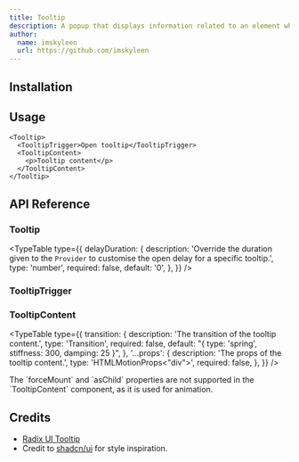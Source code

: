 ```yaml
---
title: Tooltip
description: A popup that displays information related to an element when the element receives keyboard focus or the mouse hovers over it.
author:
  name: imskyleen
  url: https://github.com/imskyleen
---
```


<ComponentPreview name="demo-components-radix-tooltip" />

## Installation

<ComponentInstallation name="components-radix-tooltip" />

## Usage

```tsx
<Tooltip>
  <TooltipTrigger>Open tooltip</TooltipTrigger>
  <TooltipContent>
    <p>Tooltip content</p>
  </TooltipContent>
</Tooltip>
```

## API Reference

### Tooltip

<div className="flex flex-col gap-2">
<ExternalLink
  href="https://animate-ui.com/docs/components/radix/tooltip#tooltip"
  text="Animate UI API Reference - Tooltip Component"
/>

<ExternalLink
  href="https://www.radix-ui.com/primitives/docs/components/tooltip#root"
  text="Radix UI API Reference - Tooltip.Root"
/>
</div>

<TypeTable
  type={{
    delayDuration: {
      description:
        'Override the duration given to the `Provider` to customise the open delay for a specific tooltip.',
      type: 'number',
      required: false,
      default: '0',
    },
  }}
/>

### TooltipTrigger

<div className="flex flex-col gap-2">
<ExternalLink
  href="https://animate-ui.com/docs/components/radix/tooltip#tooltiptrigger"
  text="Animate UI API Reference - TooltipTrigger Component"
/>

<ExternalLink
  href="https://www.radix-ui.com/primitives/docs/components/tooltip#trigger"
  text="Radix UI API Reference - Tooltip.Trigger"
/>
</div>

### TooltipContent

<div className="flex flex-col gap-2">
<ExternalLink
  href="https://animate-ui.com/docs/components/radix/tooltip#tooltipcontent"
  text="Animate UI API Reference - TooltipContent Component"
/>

<ExternalLink
  href="https://www.radix-ui.com/primitives/docs/components/tooltip#content"
  text="Radix UI API Reference - Tooltip.Content"
/>
</div>

<TypeTable
  type={{
    transition: {
      description: 'The transition of the tooltip content.',
      type: 'Transition',
      required: false,
      default: "{ type: 'spring', stiffness: 300, damping: 25 }",
    },
    '...props': {
      description: 'The props of the tooltip content.',
      type: 'HTMLMotionProps<"div">',
      required: false,
    },
  }}
/>

<Callout type="info">
  The `forceMount` and `asChild` properties are not supported in the
  `TooltipContent` component, as it is used for animation.
</Callout>

## Credits

- [Radix UI Tooltip](https://www.radix-ui.com/primitives/docs/components/tooltip)
- Credit to [shadcn/ui](https://ui.shadcn.com/docs/components/tooltip) for style inspiration.
